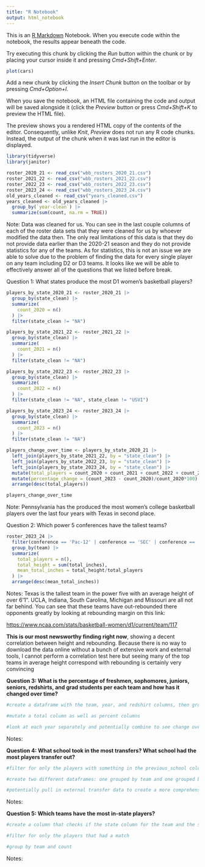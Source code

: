 ```yaml
---
title: "R Notebook"
output: html_notebook
---
```


This is an [R Markdown](http://rmarkdown.rstudio.com) Notebook. When you execute code within the notebook, the results appear beneath the code.

Try executing this chunk by clicking the *Run* button within the chunk or by placing your cursor inside it and pressing *Cmd+Shift+Enter*.

```r
plot(cars)
```

Add a new chunk by clicking the *Insert Chunk* button on the toolbar or by pressing *Cmd+Option+I*.

When you save the notebook, an HTML file containing the code and output will be saved alongside it (click the *Preview* button or press *Cmd+Shift+K* to preview the HTML file).

The preview shows you a rendered HTML copy of the contents of the editor. Consequently, unlike *Knit*, *Preview* does not run any R code chunks. Instead, the output of the chunk when it was last run in the editor is displayed.

```r
library(tidyverse)
library(janitor)

roster_2020_21 <- read_csv("wbb_rosters_2020_21.csv")
roster_2021_22 <- read_csv("wbb_rosters_2021_22.csv")
roster_2022_23 <- read_csv("wbb_rosters_2022_23.csv")
roster_2023_24 <- read_csv("wbb_rosters_2023_24.csv")
old_years_cleaned <- read_csv("years_cleaned.csv")
years_cleaned <- old_years_cleaned |>
  group_by(`year-clean`) |> 
  summarize(sum(count, na.rm = TRUE))

```

Note: Data was cleaned for us. You can see in the last couple columns of each of the roster data sets that they were cleaned for us by whoever modified the data then. The only real limitations of this data is that they do not provide data earlier than the 2020-21 season and they do not provide statistics for any of the teams. As for statistics, this is not an issue we are able to solve due to the problem of finding the data for every single player on any team including D2 or D3 teams. It looks like we will be able to effectively answer all of the questions that we listed before break.

Question 1: What states produce the most D1 women's basketball players?

```r
players_by_state_2020_21 <- roster_2020_21 |>
  group_by(state_clean) |>
  summarize(
    count_2020 = n()
  ) |>
  filter(state_clean != "NA")

players_by_state_2021_22 <- roster_2021_22 |>
  group_by(state_clean) |>
  summarize(
    count_2021 = n()
  ) |>
  filter(state_clean != "NA")

players_by_state_2022_23 <- roster_2022_23 |>
  group_by(state_clean) |>
  summarize(
    count_2022 = n()
  ) |>
  filter(state_clean != "NA", state_clean != "USVI")

players_by_state_2023_24 <- roster_2023_24 |>
  group_by(state_clean) |>
  summarize(
    count_2023 = n()
  ) |>
  filter(state_clean != "NA")

players_change_over_time <- players_by_state_2020_21 |>
  left_join(players_by_state_2021_22, by = "state_clean") |>
  left_join(players_by_state_2022_23, by = "state_clean") |>
  left_join(players_by_state_2023_24, by = "state_clean") |>
  mutate(total_players = count_2020 + count_2021 + count_2022 + count_2023) |>
  mutate(percentage_change = (count_2023 - count_2020)/count_2020*100) |>
  arrange(desc(total_players))

players_change_over_time
```

Note: Pennsylvania has the produced the most women's college basketball players over the last four years with Texas in second place.

Question 2: Which power 5 conferences have the tallest teams?

```r
roster_2023_24 |>
  filter(conference == 'Pac-12' | conference == 'SEC' | conference == 'Big 12' | conference == 'ACC' | conference == 'Big Ten') |>
  group_by(team) |>
  summarize(
    total_players = n(),
    total_height = sum(total_inches),
    mean_total_inches = total_height/total_players
  ) |>
  arrange(desc(mean_total_inches))
```

Notes: Texas is the tallest team in the power five with an average height of over 6'1". UCLA, Indiana, South Carolina, Michigan and Missouri are all not far behind. You can see that these teams have out-rebounded there opponents greatly by looking at rebounding margin on this link:

<https://www.ncaa.com/stats/basketball-women/d1/current/team/117>

**This is our most newsworthy finding right now**, showing a decent correlation between height and rebounding. Because there is no way to download the data online without a bunch of extensive work and external tools, I cannot perform a correlation test here but seeing many of the top teams in average height correspond with rebounding is certainly very convincing

**Question 3: What is the percentage of freshmen, sophomores, juniors, seniors, redshirts, and grad students per each team and how has it changed over time?**

```r
#create a dataframe with the team, year, and redshirt columns, then group by team and reshirts to find a count of each year

#mutate a total column as well as percent columns

#look at each year separately and potentially combine to see change over time
```

Notes:

**Question 4: What school took in the most transfers? What school had the most players transfer out?**

```r
#filter for only the players with something in the previous_school column

#create two different dataframes: one grouped by team and one grouped by previous_school

#potentially pull in external transfer data to create a more comprehensive list
```

Notes:

**Question 5: Which teams have the most in-state players?**

```r
#create a column that checks if the state column for the team and the state column for the player's home state match

#filter for only the players that had a match

#group by team and count
```

Notes:

